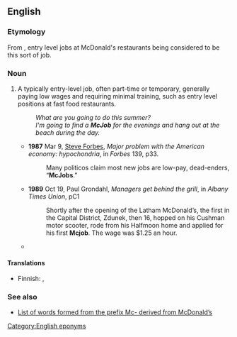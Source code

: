 ==English==
{{wikipedia}}

===Etymology===
From {{prefix|Mc|job|lang=en}}, entry level jobs at McDonald's restaurants being considered to be this sort of job.

===Noun===
{{en-noun}}

# {{lb|en|colloquial|sometimes|pejorative}} A typically entry-level job, often part-time or temporary, generally paying low wages and requiring minimal training, such as entry level positions at fast food restaurants.
#: ''What are you going to do this summer?''<br>''I'm going to find a '''McJob''' for the evenings and hang out at the beach during the day.''
#* '''1987''' Mar 9, [[w:Steve Forbes|Steve Forbes]], ''Major problem with the American economy: hypochondria'', in ''Forbes'' 139, p33.
#*: Many politicos claim most new jobs are low-pay, dead-enders, “'''McJobs'''.”
#* '''1989''' Oct 19, Paul Grondahl, ''Managers get behind the grill'', in ''Albany Times Union'', pC1
#*: Shortly after the opening of the Latham McDonald’s, the first in the Capital District, Zdunek, then 16, hopped on his Cushman motor scooter, rode from his Halfmoon home and applied for his first '''Mcjob'''. The wage was $1.25 an hour.
#* {{quote-text|year=1991|author={{w|Douglas Coupland}}|title=Generation X|page=5|passage=The car was the color of butter and bore a bumper sticker saying WE’RE SPENDING OUR CHILDREN’S INHERITANCE, a message that I suppose irked Dag, who was bored and cranky after eight hours of working his '''McJob''' (“Low pay, low prestige, low benefits, low future”).}}

====Translations====
{{trans-top|low-paying, minimally skilled job}}
* Finnish: {{t+|fi|paskaduuni}}, {{t|fi|hanttihomma}}
{{trans-mid}}
{{trans-bottom}}

===See also===
* [[w:McWords|List of words formed from the prefix Mc- derived from McDonald’s]]

[[Category:English eponyms]]
